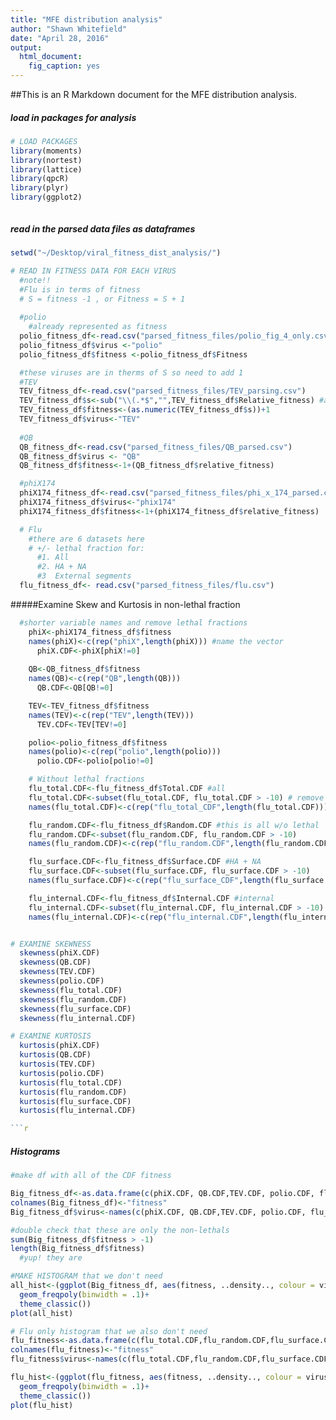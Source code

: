 ```yaml
---
title: "MFE distribution analysis"
author: "Shawn Whitefield"
date: "April 28, 2016"
output:
  html_document:
    fig_caption: yes
---
```


##This is an R Markdown document for the MFE distribution analysis.

##### load in packages for analysis
```r
# LOAD PACKAGES
library(moments)
library(nortest)
library(lattice)
library(qpcR)
library(plyr)
library(ggplot2)



```

##### read in the parsed data files as dataframes

```r
setwd("~/Desktop/viral_fitness_dist_analysis/")

# READ IN FITNESS DATA FOR EACH VIRUS
  #note!!
  #Flu is in terms of fitness
  # S = fitness -1 , or Fitness = S + 1 
  
  #polio
    #already represented as fitness
  polio_fitness_df<-read.csv("parsed_fitness_files/polio_fig_4_only.csv")
  polio_fitness_df$virus <-"polio"
  polio_fitness_df$fitness <-polio_fitness_df$Fitness

  #these viruses are in therms of S so need to add 1
  #TEV
  TEV_fitness_df<-read.csv("parsed_fitness_files/TEV_parsing.csv")
  TEV_fitness_df$s<-sub("\\(.*$","",TEV_fitness_df$Relative_fitness) #add column for fitness
  TEV_fitness_df$fitness<-(as.numeric(TEV_fitness_df$s))+1
  TEV_fitness_df$virus<-"TEV"
  
  #QB 
  QB_fitness_df<-read.csv("parsed_fitness_files/QB_parsed.csv")
  QB_fitness_df$virus <- "QB"
  QB_fitness_df$fitness<-1+(QB_fitness_df$relative_fitness)

  #phiX174 
  phiX174_fitness_df<-read.csv("parsed_fitness_files/phi_x_174_parsed.csv")
  phiX174_fitness_df$virus<-"phix174"
  phiX174_fitness_df$fitness<-1+(phiX174_fitness_df$relative_fitness)

  # Flu 
    #there are 6 datasets here
    # +/- lethal fraction for:
      #1. All
      #2. HA + NA
      #3  External segments
  flu_fitness_df<- read.csv("parsed_fitness_files/flu.csv")


```

#####Examine Skew and Kurtosis in non-lethal fraction
```r
  #shorter variable names and remove lethal fractions
    phiX<-phiX174_fitness_df$fitness
    names(phiX)<-c(rep("phiX",length(phiX))) #name the vector
      phiX.CDF<-phiX[phiX!=0]
      
    QB<-QB_fitness_df$fitness
    names(QB)<-c(rep("QB",length(QB)))
      QB.CDF<-QB[QB!=0]

    TEV<-TEV_fitness_df$fitness
    names(TEV)<-c(rep("TEV",length(TEV)))
      TEV.CDF<-TEV[TEV!=0]

    polio<-polio_fitness_df$fitness
    names(polio)<-c(rep("polio",length(polio)))
      polio.CDF<-polio[polio!=0]

    # Without lethal fractions
    flu_total.CDF<-flu_fitness_df$Total.CDF #all
    flu_total.CDF<-subset(flu_total.CDF, flu_total.CDF > -10) # remove NAs by subsetting w/small #
    names(flu_total.CDF)<-c(rep("flu_total_CDF",length(flu_total.CDF)))

    flu_random.CDF<-flu_fitness_df$Random.CDF #this is all w/o lethal
    flu_random.CDF<-subset(flu_random.CDF, flu_random.CDF > -10)
    names(flu_random.CDF)<-c(rep("flu_random.CDF",length(flu_random.CDF)))

    flu_surface.CDF<-flu_fitness_df$Surface.CDF #HA + NA
    flu_surface.CDF<-subset(flu_surface.CDF, flu_surface.CDF > -10)
    names(flu_surface.CDF)<-c(rep("flu_surface_CDF",length(flu_surface.CDF)))

    flu_internal.CDF<-flu_fitness_df$Internal.CDF #internal
    flu_internal.CDF<-subset(flu_internal.CDF, flu_internal.CDF > -10)
    names(flu_internal.CDF)<-c(rep("flu_internal.CDF",length(flu_internal.CDF)))


# EXAMINE SKEWNESS
  skewness(phiX.CDF)
  skewness(QB.CDF)
  skewness(TEV.CDF)
  skewness(polio.CDF)
  skewness(flu_total.CDF)
  skewness(flu_random.CDF)
  skewness(flu_surface.CDF)
  skewness(flu_internal.CDF)

# EXAMINE KURTOSIS
  kurtosis(phiX.CDF)
  kurtosis(QB.CDF)
  kurtosis(TEV.CDF)
  kurtosis(polio.CDF)
  kurtosis(flu_total.CDF)
  kurtosis(flu_random.CDF)
  kurtosis(flu_surface.CDF)
  kurtosis(flu_internal.CDF)

```r

```
##### Histograms

```r
#make df with all of the CDF fitness

Big_fitness_df<-as.data.frame(c(phiX.CDF, QB.CDF,TEV.CDF, polio.CDF, flu_total.CDF, flu_random.CDF, flu_surface.CDF, flu_internal.CDF))
colnames(Big_fitness_df)<-"fitness"
Big_fitness_df$virus<-names(c(phiX.CDF, QB.CDF,TEV.CDF, polio.CDF, flu_total.CDF, flu_random.CDF, flu_surface.CDF, flu_internal.CDF))

#double check that these are only the non-lethals
sum(Big_fitness_df$fitness > -1)
length(Big_fitness_df$fitness)
  #yup! they are

#MAKE HISTOGRAM that we don't need
all_hist<-(ggplot(Big_fitness_df, aes(fitness, ..density.., colour = virus)) +
  geom_freqpoly(binwidth = .1)+
  theme_classic())
plot(all_hist)

# Flu only histogram that we also don't need
flu_fitness<-as.data.frame(c(flu_total.CDF,flu_random.CDF,flu_surface.CDF,flu_internal.CDF))
colnames(flu_fitness)<-"fitness"
flu_fitness$virus<-names(c(flu_total.CDF,flu_random.CDF,flu_surface.CDF,flu_internal.CDF))

flu_hist<-(ggplot(flu_fitness, aes(fitness, ..density.., colour = virus)) +
  geom_freqpoly(binwidth = .1)+
  theme_classic())
plot(flu_hist)

```


